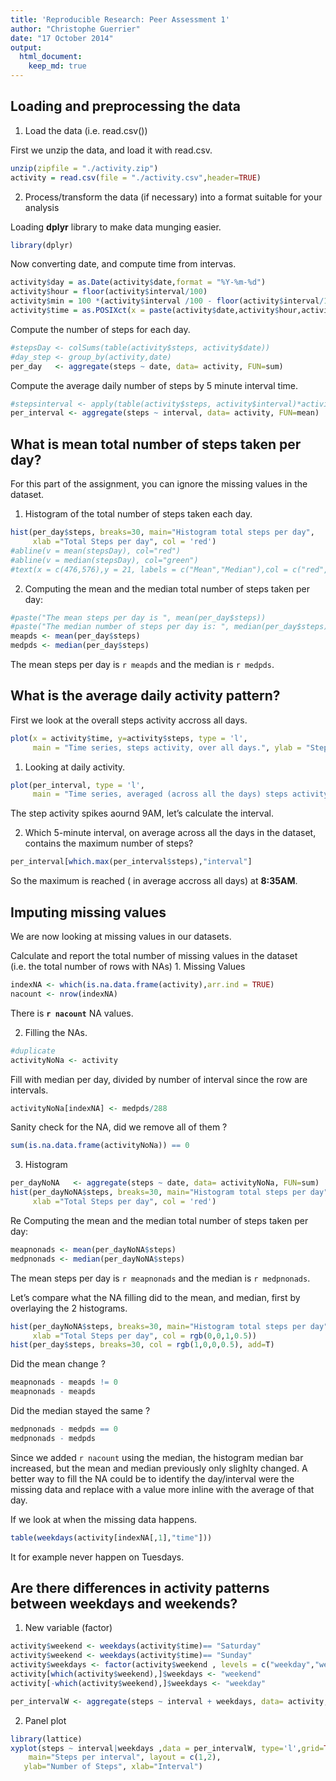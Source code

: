 ```yaml
---
title: 'Reproducible Research: Peer Assessment 1'
author: "Christophe Guerrier"
date: "17 October 2014"
output: 
  html_document:
    keep_md: true
---
```



## Loading and preprocessing the data
1. Load the data (i.e. read.csv())

First we unzip the data, and load it with read.csv.
```r
unzip(zipfile = "./activity.zip")
activity = read.csv(file = "./activity.csv",header=TRUE)
```

2. Process/transform the data (if necessary) into a format suitable for your analysis

Loading **dplyr** library to make data munging easier.
```r
library(dplyr)
```
Now converting date, and compute time from intervas.
```r
activity$day = as.Date(activity$date,format = "%Y-%m-%d")
activity$hour = floor(activity$interval/100)
activity$min = 100 *(activity$interval /100 - floor(activity$interval/100))
activity$time = as.POSIXct(x = paste(activity$date,activity$hour,activity$min),format = "%Y-%m-%d %H %M")
```
Compute the number of steps for each day.
```r
#stepsDay <- colSums(table(activity$steps, activity$date))
#day_step <- group_by(activity,date)
per_day   <- aggregate(steps ~ date, data= activity, FUN=sum)
```
Compute the average daily number of steps by 5 minute interval time.
```r
#stepsinterval <- apply(table(activity$steps, activity$interval)*activity$steps,2,mean)
per_interval <- aggregate(steps ~ interval, data= activity, FUN=mean)
```



## What is mean total number of steps taken per day?
For this part of the assignment, you can ignore the missing values in the dataset.

1. Histogram of the total number of steps taken each day. 
```r
hist(per_day$steps, breaks=30, main="Histogram total steps per day",
     xlab ="Total Steps per day", col = 'red')
#abline(v = mean(stepsDay), col="red")
#abline(v = median(stepsDay), col="green")
#text(x = c(476,576),y = 21, labels = c("Mean","Median"),col = c("red","green"))
```

2. Computing the mean and the median total number of steps taken per day:
```r
#paste("The mean steps per day is ", mean(per_day$steps))
#paste("The median number of steps per day is: ", median(per_day$steps))
meapds <- mean(per_day$steps)
medpds <- median(per_day$steps)
```
The mean steps per day is `r meapds` and the median is `r medpds`.

## What is the average daily activity pattern?

First we look at the overall steps activity accross all days.
```r
plot(x = activity$time, y=activity$steps, type = 'l',
     main = "Time series, steps activity, over all days.", ylab = "Steps", xlab="Time")
```

1. Looking at daily activity.
```r
plot(per_interval, type = 'l',
     main = "Time series, averaged (across all the days) steps activity by time of day.", ylab = "Steps", xlab="Time")
```

The step activity spikes aournd 9AM, let's calculate the interval.

2. Which 5-minute interval, on average across all the days in the dataset, contains the maximum number of steps?
```r
per_interval[which.max(per_interval$steps),"interval"]
```
So the maximum is reached ( in average accross all days) at **8:35AM**.

## Imputing missing values
We are now looking at missing values in our datasets.

Calculate and report the total number of missing values in the dataset (i.e. the total number of
rows with NAs)
1. Missing Values
```r
indexNA <- which(is.na.data.frame(activity),arr.ind = TRUE)
nacount <- nrow(indexNA)
```

There is **`r nacount`** NA values.




2. Filling the NAs.
```r
#duplicate
activityNoNa <- activity
```

Fill with median per day, divided by number of interval since the row are intervals.

```r
activityNoNa[indexNA] <- medpds/288
```

Sanity check for the NA, did we remove all of them ?
```r
sum(is.na.data.frame(activityNoNa)) == 0
```

3. Histogram

```r
per_dayNoNA   <- aggregate(steps ~ date, data= activityNoNa, FUN=sum)
hist(per_dayNoNA$steps, breaks=30, main="Histogram total steps per day",
     xlab ="Total Steps per day", col = 'red')
```

Re Computing the mean and the median total number of steps taken per day:
```r
meapnonads <- mean(per_dayNoNA$steps)
medpnonads <- median(per_dayNoNA$steps)
```

The mean steps per day is `r meapnonads` and the median is `r medpnonads`.

Let's compare what the NA filling did to the mean, and median, first by overlaying the 2 histograms.
```r
hist(per_dayNoNA$steps, breaks=30, main="Histogram total steps per day",
     xlab ="Total Steps per day", col = rgb(0,0,1,0.5))
hist(per_day$steps, breaks=30, col = rgb(1,0,0,0.5), add=T)
```

Did the mean change ?
```r
meapnonads - meapds != 0
meapnonads - meapds
```

Did the median stayed the same ?
```r
medpnonads - medpds == 0
medpnonads - medpds
```

Since we added `r nacount` using the median, the histogram median bar increased, but the mean and median previously only slighlty changed.
A better way to fill the NA could be to identify the day/interval were the missing data and replace with a value more inline with the average of that day.

If we look at when the missing data happens.
```r
table(weekdays(activity[indexNA[,1],"time"]))
```
It for example never happen on Tuesdays.


## Are there differences in activity patterns between weekdays and weekends?

1. New variable (factor)
```r
activity$weekend <- weekdays(activity$time)== "Saturday"
activity$weekend <- weekdays(activity$time)== "Sunday"
activity$weekdays <- factor(activity$weekend , levels = c("weekday","weekend"))
activity[which(activity$weekend),]$weekdays <- "weekend"
activity[-which(activity$weekend),]$weekdays <- "weekday"

per_intervalW <- aggregate(steps ~ interval + weekdays, data= activity, FUN=mean)

```

2. Panel plot
```r
library(lattice)
xyplot(steps ~ interval|weekdays ,data = per_intervalW, type='l',grid=TRUE,
    main="Steps per interval", layout = c(1,2),
   ylab="Number of Steps", xlab="Interval")
```
